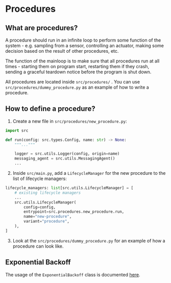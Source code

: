 # Procedures

## What are procedures?

A procedure should run in an infinite loop to perform some function of the system - e.g. sampling from a sensor, controlling an actuator, making some decision based on the result of other procedures, etc.

The function of the mainloop is to make sure that all procedures run at all times - starting them on program start, restarting them if they crash, sending a graceful teardown notice before the program is shut down.

All procedures are located inside `src/procedures/` . You can use `src/procedures/dummy_procedure.py` as an example of how to write a procedure.

## How to define a procedure?

1. Create a new file in `src/procedures/new_procedure.py`:

```python
import src

def run(config: src.types.Config, name: str) -> None:
    """..."""

    logger = src.utils.Logger(config, origin=name)
    messaging_agent = src.utils.MessagingAgent()
    ...
```

2. Inside `src/main.py`, add a `LifecycleManager` for the new procedure to the list of lifecycle managers:

```python
lifecycle_managers: list[src.utils.LifecycleManager] = [
    # existing lifecycle managers
    ...
    src.utils.LifecycleManager(
        config=config,
        entrypoint=src.procedures.new_procedure.run,
        name="new-procedure",
        variant="procedure",
    ),
]
```

3. Look at the `src/procedures/dummy_procedure.py` for an example of how a procedure can look like.

## Exponential Backoff

The usage of the `ExponentialBackoff` class is documented [here](/api-reference/src#srcutilsexponential_backoffexponentialbackoffclasses).
